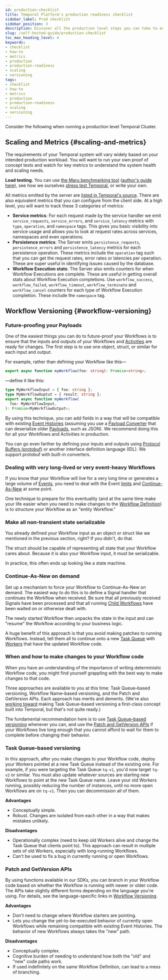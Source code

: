 ```yaml
---
id: production-checklist
title: Temporal Platform's production readiness checklist
sidebar_label: Prod checklist
sidebar_position: 3
description: Discover all the production level steps you can take to ensure a smooth deployment.
slug: /self-hosted-guide/production-checklist
toc_max_heading_level: 4
keywords:
- checklist
- how-to
- metrics
- production
- production-readiness
- scaling
- versioning
tags:
- checklist
- how-to
- metrics
- production
- production-readiness
- scaling
- versioning
---
```



Consider the following when running a production level Temporal Cluster.

## Scaling and Metrics {#scaling-and-metrics}

The requirements of your Temporal system will vary widely based on your intended production workload.
You will want to run your own proof of concept tests and watch for key metrics to understand the system health and scaling needs.

**Load testing.** You can use [the Maru benchmarking tool](https://github.com/temporalio/maru/) ([author's guide here](https://mikhail.io/2021/03/maru-load-testing-tool-for-temporal-workflows/)), see how we ourselves [stress test Temporal](https://temporal.io/blog/temporal-deep-dive-stress-testing/), or write your own.

All metrics emitted by the server are [listed in Temporal's source](https://github.com/temporalio/temporal/blob/main/common/metrics/defs.go).
There are also equivalent metrics that you can configure from the client side.
At a high level, you will want to track these 3 categories of metrics:

- **Service metrics**: For each request made by the service handler we emit `service_requests`, `service_errors`, and `service_latency` metrics with `type`, `operation`, and `namespace` tags.
  This gives you basic visibility into service usage and allows you to look at request rates across services, namespaces and even operations.
- **Persistence metrics**: The Server emits `persistence_requests`, `persistence_errors` and `persistence_latency` metrics for each persistence operation.
  These metrics include the `operation` tag such that you can get the request rates, error rates or latencies per operation.
  These are super useful in identifying issues caused by the database.
- **Workflow Execution stats**: The Server also emits counters for when Workflow Executions are complete.
  These are useful in getting overall stats about Workflow Execution completions.
  Use `workflow_success`, `workflow_failed`, `workflow_timeout`, `workflow_terminate` and `workflow_cancel` counters for each type of Workflow Execution completion.
  These include the `namespace` tag.

## Workflow Versioning {#workflow-versioning}

### Future-proofing your Payloads

One of the easiest things you can do to future-proof your Workflows is to ensure that the inputs and outputs of your Workflows and [Activities](/activities) are ready for changes.
The first step is to use one object, struct, or similar for each input and output.

For example, rather than defining your Workflow like this—

```typescript
export async function myWorkflow(foo: string): Promise<string>;
```

—define it like this:

```typescript
type MyWorkflowInput = { foo: string };
type MyWorkflowOuptut = { result: string };
export async function myWorkflow(
  foo: MyWorkflowInput,
): Promise<MyWorkflowOutput>;
```

By using this technique, you can add fields in a way that will be compatible with existing [Event Histories](/workflows#event-history) (assuming you use a [Payload Converter](/dataconversion#payload-converter) that can deserialize older [Payloads](/dataconversion#payload), such as JSON).
We recommend doing this for all your Workflows and Activities in production.

You can go even farther by defining your inputs and outputs using [Protocol Buffers (protobuf)](https://protobuf.dev/) or another interface definition language (IDL).
We support protobuf with built-in converters.

### Dealing with very long-lived or very event-heavy Workflows

If you know that your Workflow will live for a very long time or generates a large volume of [Events](/workflows#event), you need to deal with the Event [limits](/workflows#limits) and [Continue-As-New](/workflows#continue-as-new) at some point.

One technique to prepare for this eventuality (and at the same time make your life easier when you need to make changes to the [Workflow Definition](/workflows#workflow-definition)) is to structure your Workflow as an "entity Workflow."

### Make all non-transient state serializable

You already defined your Workflow input as an object or struct like we mentioned in the previous section, right?
If you didn't, do that.

The struct should be capable of representing all state that your Workflow cares about.
Because it is also your Workflow input, it must be serializable.

In practice, this often ends up looking like a state machine.

### Continue-As-New on demand

Set up a mechanism to force your Workflow to Continue-As-New on demand.
The easiest way to do this is to define a Signal handler that continues the Workflow when received.
Be sure that all previously received Signals have been processed and that all running [Child Workflows](/workflows#child-workflow) have been waited on or otherwise dealt with.

The newly started Workflow then unpacks the state in the input and can "resume" the Workflow according to your business logic.

A huge benefit of this approach is that you avoid making patches to running Workflows.
Instead, tell them all to continue onto a new [Task Queue](/workers#task-queue) with [Workers](/workers) that have the updated Workflow code.

### When and how to make changes to your Workflow code

When you have an understanding of the importance of writing deterministic Workflow code, you might find yourself grappling with the best way to make changes to that code.

Three approaches are available to you at this time: Task Queue–based versioning, Workflow Name–based versioning, and the Patch and GetVersion APIs.
Each approach has merits and demerits.
(We're also [working toward](https://github.com/temporalio/proposals/blob/master/versioning/worker-versions.md) making Task Queue–based versioning a first-class concept built into Temporal, but that's not quite ready.)

The fundamental recommendation here is to use [Task Queue–based versioning](#task-queuebased-versioning) whenever you can, and use the [Patch and GetVersion APIs](#patch-and-getversion-apis) if your Workflows live long enough that you cannot afford to wait for them to complete before changing their behavior.

### Task Queue–based versioning

In this approach, after you make changes to your Workflow code, deploy your Workers pointed at a new Task Queue instead of the existing one.
For example, if you were targeting the Task Queue `tq-v1`, you'd now target `tq-v2` or similar.
You must also update whatever sources are starting new Workflows to point at the new Task Queue name.
Leave your old Workers running, possibly reducing the number of instances, until no more open Workflows are on `tq-v1`.
Then you can decommission all of them.

**Advantages**

- Conceptually simple.
- Robust.
  Changes are isolated from each other in a way that makes mistakes unlikely.

**Disadvantages**

- Operationally complex (need to keep old Workers alive and change the Task Queue that clients point to).
  This approach can result in multiple sets of old Workers, especially with long-running Workflows.
- Can't be used to fix a bug in currently running or open Workflows.

### Patch and GetVersion APIs

By using functions available in our SDKs, you can branch in your Workflow code based on whether the Workflow is running with newer or older code.
The APIs take slightly different forms depending on the language you're using.
For details, see the language-specific links in [Workflow Versioning](/workflows#workflow-versioning).

**Advantages**

- Don't need to change where Workflow starters are pointing.
- Lets you change the yet-to-be-executed behavior of currently open Workflows while remaining compatible with existing Event Histories.
  The behavior of new Workflows always takes the "new" path.

**Disadvantages**

- Conceptually complex.
- Cognitive burden of needing to understand how both the "old" and "new" code paths work.
- If used indefinitely on the same Workflow Definition, can lead to a mess of branching.

